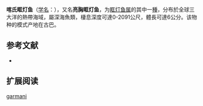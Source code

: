 {{Speciesbox
| name = 亮胸眶灯鱼
| status = NE
| status_system = IUCN3.1
| image = 
| genus = Diaphus
| species = garmani
| authority = [[Gilbert|Gilbert]], 1906
| synonyms = *''Diaphus ashmeadi''<br /><small>Fowler, 1934</small>
*''Diaphus latus''<br /><small>Gilbert, 1913</small>
}}

'''喀氏眶灯鱼'''（[[学名|学名]]：{{lang|la|''Diaphus garmani''}}），又名'''亮胸眶灯鱼'''，为[[眶灯鱼属|眶灯鱼属]]的其中一[[種|種]]，分布於全球三大洋的熱帶海域，屬深海魚類，棲息深度可達0-2091公尺，體長可達6公分。该物种的模式产地在古巴。

== 参考文献 ==
{{refbegin}}
*{{FishBase_species|genus=Diaphus|species=garmani|year=2012|month=1}}
{{refend}}

==扩展阅读==
{{refbegin}}
{{Wikispecies-inline|Diaphus garmani|亮胸眶灯鱼}}
{{refend}}
{{Taxonbar|from=Q3766876}}

[[Category:眶灯鱼属|garmani]]


{{灯笼鱼目小作品}}